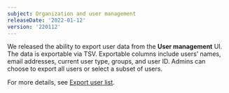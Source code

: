 ```yaml
---
subject: Organization and user management
releaseDate: '2022-01-12'
version: '220112'
---
```


We released the ability to export user data from the **User management** UI. The data is exportable via TSV. Exportable columns include users’ names, email addresses, current user type, groups, and user ID. Admins can choose to export all users or select a subset of users.

For more details, see [Export user list](/docs/accounts/accounts-billing/new-relic-one-user-management/user-management-ui-and-tasks).